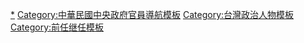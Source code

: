 {{Navbox
|name = 中華民國大陸委員會主任委員
|title = [[中華民國大陸委員會]]主任委員
|state=collapsed
|image = [[File:ROC_Mainland_Affairs_Council_Seal.svg|100px]]
|group1 =
|list1 = [[施啟揚]]{{to}}[[黃昆輝]]{{to}}[[蕭萬長]]{{to}}[[高孔廉]]<small>（代理）</small>{{to}}[[張京育]]{{to}}[[蘇起]]{{to}}[[蔡英文]]{{to}}[[吳釗燮]]{{to}}陳明通{{to}}[[賴幸媛]]{{to}}[[王郁琦]]{{to}}[[夏立言]]{{to}}[[張小月]]{{to}}[[陳明通]]（二次）{{to}}[[邱太三]]
}}<noinclude>
[[Category:中華民國大陸委員會主任委員|*]]
[[Category:中華民國中央政府官員導航模板]]
[[Category:台灣政治人物模板]]
[[Category:前任继任模板]]
</noinclude>